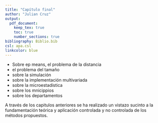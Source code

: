 ```yaml
---
title: "Capítulo final"
author: "Julian Cruz"
output: 
  pdf_document:
    keep_tex: true
    toc: true
    number_sections: true
bibliography: Biblio.bib
csl: apa.csl
linkcolor: blue
---
```


 - Sobre ep means, el problema de la distancia
 - el problema del tamaño
 - sobre la simulación
 - sobre la implementación multivariada
 - sobre la microestadística
 - sobre los mnicippios
 - sobre los departamentos


A través de los capitulos anteriores se ha realizado un vistazo sucinto a la fundamentación teórica y aplicación controlada y no controlada de los métodos propuestos.